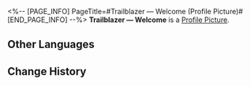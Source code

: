 <%-- [PAGE_INFO]
PageTitle=#Trailblazer — Welcome (Profile Picture)#
[END_PAGE_INFO] --%>
{{Item Infobox
|title       = Trailblazer &mdash; Welcome
|id          = 200106
|image       = Item Trailblazer &mdash; Welcome.png
|type        = Profile Picture
|invCategory = 
|rarity      = 5
|effect      = 
|description = (Trailblazer), participant of the Express Crew Newbie Welcome Party.
|source1     = [[Avatar reward unlocked from the Pre-registration Event.]]
}}
{{Description|''"Hi everyone, I'm (Trailblazer), the newbie for the Express Crew Newbie Welcome Party."''}}
'''Trailblazer &mdash; Welcome''' is a [[Profile Picture]].

==Other Languages==
{{Other Languages
|en   = Trailblazer &mdash; Welcome
|zhs  = 开拓者•迎新
|zht  = 開拓者•迎新
|ja   = 開拓者・歓迎
|ko   = 개척자•환영
|es   = Bienvenida trazacaminos
|fr   = {{MC|m=Pionnier|f=Pionnière}} :
Bienvenue
|ru   = Первопроходец: Добро пожаловать
|th   = ผู้บุกเบิก - ต้อนรับ
|vi   = Nhà Khai Phá - Chào Đón
|de   = Trailblazer &ndash; Willkommen
|id   = Trailblazer - Selamat Datang
|pt   = Desbravadores: Boas-vindas
}}

==Change History==
{{Change History|1.0}}